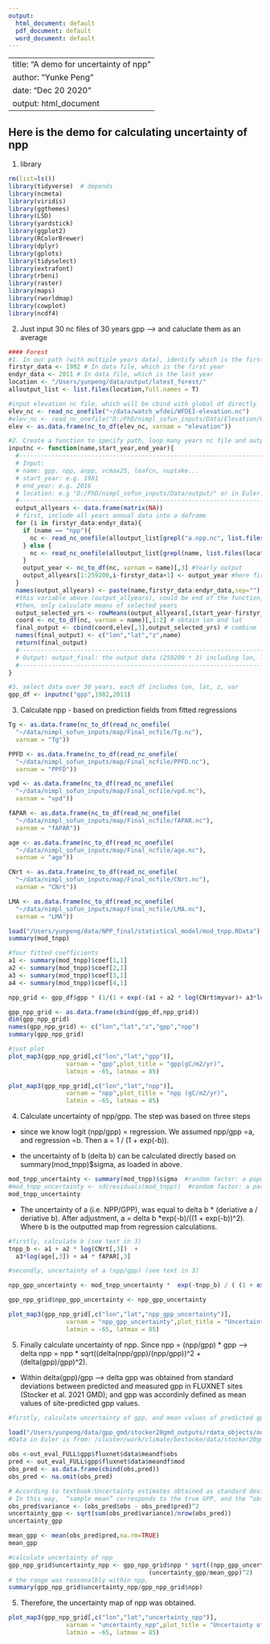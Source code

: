 ```yaml
---
output:
  html_document: default
  pdf_document: default
  word_document: default
---
```


---
title: "A demo for uncertainty of npp"
author: "Yunke Peng"
date: "Dec 20 2020"
output: html_document
---


## Here is the demo for calculating uncertainty of npp


1. library
```r
rm(list=ls())
library(tidyverse)  # depends
library(ncmeta)
library(viridis)
library(ggthemes)
library(LSD)
library(yardstick)
library(ggplot2)
library(RColorBrewer)
library(dplyr)
library(gplots)
library(tidyselect)
library(extrafont)
library(rbeni)
library(raster)
library(maps)
library(rworldmap)
library(cowplot)
library(ncdf4)

```

2. Just input 30 nc files of 30 years gpp --> and caluclate them as an average
```r

#### Forest
#1. In our path (with multiple years data), identify which is the first year and end year of those files
firstyr_data <- 1982 # In data file, which is the first year
endyr_data <- 2011 # In data file, which is the last year
location <- "/Users/yunpeng/data/output/latest_forest/"
alloutput_list <- list.files(location,full.names = T)

#input elevation nc file, which will be cbind with global df directly
elev_nc <- read_nc_onefile("~/data/watch_wfdei/WFDEI-elevation.nc")
#elev_nc <- read_nc_onefile("D:/PhD/nimpl_sofun_inputs/Data/Elevation/WFDEI-elevation.nc")
elev <- as.data.frame(nc_to_df(elev_nc, varnam = "elevation"))

#2. Create a function to specify path, loop many years nc file and output a dataframe (lon, lat, var).
inputnc <- function(name,start_year,end_year){
  #-----------------------------------------------------------------------
  # Input: 
  # name: gpp, npp, anpp, vcmax25, leafcn, nuptake...
  # start_year: e.g. 1981
  # end_year: e.g. 2016
  # location: e.g "D:/PhD/nimpl_sofun_inputs/Data/output/" or in Euler: "~/yunkebranch_units/outputnc/"
  #-----------------------------------------------------------------------
  output_allyears <- data.frame(matrix(NA))
  # first, include all years annual data into a daframe
  for (i in firstyr_data:endyr_data){
    if (name == "npp"){
      nc <- read_nc_onefile(alloutput_list[grepl("a.npp.nc", list.files(location,full.names = T))][i-firstyr_data+1]) #we only rely this to filter npp.nc file...
    } else {
      nc <- read_nc_onefile(alloutput_list[grepl(name, list.files(location,full.names = T))][i-firstyr_data+1]) #Input nc
    }
    output_year <- nc_to_df(nc, varnam = name)[,3] #Yearly output
    output_allyears[1:259200,i-firstyr_data+1] <- output_year #here first column represents first year of data file 's output
  }
  names(output_allyears) <- paste(name,firstyr_data:endyr_data,sep="")
  #this variable above (output_allyears), could be end of the function, which is variable at multiple years. But for our purporses, we need mean of select years
  #then, only calculate means of selected years
  output_selected_yrs <- rowMeans(output_allyears[,(start_year-firstyr_data+1):(end_year-firstyr_data+1)],na.rm = TRUE) # only calculated means based on selected start and end year (see function)
  coord <- nc_to_df(nc, varnam = name)[,1:2] # obtain lon and lat
  final_output <- cbind(coord,elev[,3],output_selected_yrs) # combine lon, lat,z with rowmeans variable
  names(final_output) <- c("lon","lat","z",name)
  return(final_output)
  #-----------------------------------------------------------------------
  # Output: output_final: the output data (259200 * 3) including lon, lat and value
  #-----------------------------------------------------------------------
}

#3. select data over 30 years, each df includes lon, lat, z, var
gpp_df <- inputnc("gpp",1982,2011)
```

3. Calculate npp - based on prediction fields from fitted regressions
```r

Tg <- as.data.frame(nc_to_df(read_nc_onefile(
  "~/data/nimpl_sofun_inputs/map/Final_ncfile/Tg.nc"),
  varnam = "Tg"))

PPFD <- as.data.frame(nc_to_df(read_nc_onefile(
  "~/data/nimpl_sofun_inputs/map/Final_ncfile/PPFD.nc"),
  varnam = "PPFD"))

vpd <- as.data.frame(nc_to_df(read_nc_onefile(
  "~/data/nimpl_sofun_inputs/map/Final_ncfile/vpd.nc"),
  varnam = "vpd"))

fAPAR <- as.data.frame(nc_to_df(read_nc_onefile(
  "~/data/nimpl_sofun_inputs/map/Final_ncfile/fAPAR.nc"),
  varnam = "fAPAR"))

age <- as.data.frame(nc_to_df(read_nc_onefile(
  "~/data/nimpl_sofun_inputs/map/Final_ncfile/age.nc"),
  varnam = "age"))

CNrt <- as.data.frame(nc_to_df(read_nc_onefile(
  "~/data/nimpl_sofun_inputs/map/Final_ncfile/CNrt.nc"),
  varnam = "CNrt"))

LMA <- as.data.frame(nc_to_df(read_nc_onefile(
  "~/data/nimpl_sofun_inputs/map/Final_ncfile/LMA.nc"),
  varnam = "LMA"))

load("/Users/yunpeng/data/NPP_final/statistical_model/mod_tnpp.RData")
summary(mod_tnpp)

#four fitted coefficients
a1 <- summary(mod_tnpp)$coef[1,1]
a2 <- summary(mod_tnpp)$coef[2,1]
a3 <- summary(mod_tnpp)$coef[3,1]
a4 <- summary(mod_tnpp)$coef[4,1]

npp_grid <- gpp_df$gpp * (1/(1 + exp(-(a1 + a2 * log(CNrt$myvar)+ a3*log(age$myvar)+a4* fAPAR$myvar))))

gpp_npp_grid <- as.data.frame(cbind(gpp_df,npp_grid))
dim(gpp_npp_grid)
names(gpp_npp_grid) <- c("lon","lat","z","gpp","npp")
summary(gpp_npp_grid)

#just plot
plot_map3(gpp_npp_grid[,c("lon","lat","gpp")], 
                varnam = "gpp",plot_title = "gpp(gC/m2/yr)",
                latmin = -65, latmax = 85)

plot_map3(gpp_npp_grid[,c("lon","lat","npp")], 
                varnam = "npp",plot_title = "npp (gC/m2/yr)",
                latmin = -65, latmax = 85)

```

4. Calculate uncertainty of npp/gpp. The step was based on three steps
- since we know logit (npp/gpp) = regression. We assumed npp/gpp =a, and regression =b. Then a = 1 / (1 + exp(-b)).

- the uncertainty of b (delta b) can be calculated directly based on summary(mod_tnpp)$sigma, as loaded in above.

```r

mod_tnpp_uncertainty <- summary(mod_tnpp)$sigma  #random factor: a population parameter - estimated automatically
#mod_tnpp_uncertainty <- sd(residuals(mod_tnpp))  #random factor: a parameter in a subset of the population - estimated manually
mod_tnpp_uncertainty
```

- The uncertainty of a (i.e. NPP/GPP), was equal to delta b * (deriative a / deriative b). After adjustment, a = delta b *exp(-b)/((1 + exp(-b))^2). Where b is the outputted map from regression calculations.

```r
#firstly, calculate b (see text in 3)
tnpp_b <- a1 + a2 * log(CNrt[,3])  +
  a3*log(age[,3]) + a4 * fAPAR[,3]

#secondly, uncertainty of a (npp/gpp) (see text in 3)

npp_gpp_uncertainty <- mod_tnpp_uncertainty *  exp(-tnpp_b) / ( (1 + exp(-tnpp_b)) ^2)

gpp_npp_grid$npp_gpp_uncertainty <- npp_gpp_uncertainty

plot_map3(gpp_npp_grid[,c("lon","lat","npp_gpp_uncertainty")], 
                varnam = "npp_gpp_uncertainty",plot_title = "Uncertainty of npp/gpp",
                latmin = -65, latmax = 85)

```

5. Finally calculate uncertainty of npp. Since npp = (npp/gpp) * gpp --> delta npp =  npp * sqrt((delta(npp/gpp)/(npp/gpp))^2 + (delta(gpp)/gpp)^2).
- Within delta(gpp)/gpp --> delta gpp was obtained from standard deviations between predicted and measured gpp in FLUXNET sites (Stocker et al. 2021 GMD); and gpp was accordinly defined as mean values of site-predicted gpp values.

```r
#firstly, calculate uncertainty of gpp, and mean values of predicted gpp

load("/Users/yunpeng/data/gpp_gmd/stocker20gmd_outputs/rdata_objects/out_eval_FULL.Rdata")
#Data in Euler is from: /cluster/work/climate/bestocke/data/stocker20gmd_outputs/rdata_objects/out_eval_FULL.Rdata 

obs <-out_eval_FULL$gpp$fluxnet$data$meandf$obs
pred <- out_eval_FULL$gpp$fluxnet$data$meandf$mod
obs_pred <- as.data.frame(cbind(obs,pred))
obs_pred <- na.omit(obs_pred)

# According to textbook:Uncertainty estimates obtained as standard deviations of repeated measurement results are called A type uncertainty estimates. 
# In this way,  “sample mean” corresponds to the true GPP, and the “observation” is the modelled GPP.
obs_pred$variance <- (obs_pred$obs - obs_pred$pred)^2
uncertainty_gpp <- sqrt(sum(obs_pred$variance)/nrow(obs_pred))
uncertainty_gpp

mean_gpp <- mean(obs_pred$pred,na.rm=TRUE)
mean_gpp

#calculate uncertainty of npp
gpp_npp_grid$uncertainty_npp <- gpp_npp_grid$npp * sqrt((npp_gpp_uncertainty/(gpp_npp_grid$npp/gpp_npp_grid$gpp))^2 + 
                                       (uncertainty_gpp/mean_gpp)^2)
# the range was reasonalbly within npp, 
summary(gpp_npp_grid$uncertainty_npp/gpp_npp_grid$npp)

```

(5) Therefore, the uncertainty map of npp was obtained.

```r

plot_map3(gpp_npp_grid[,c("lon","lat","uncertainty_npp")], 
                varnam = "uncertainty_npp",plot_title = "Uncertainty of npp (gC/m2/yr)",
                latmin = -65, latmax = 85)

```
